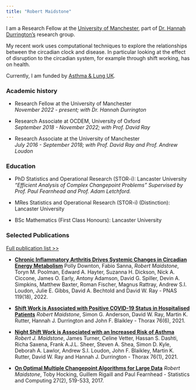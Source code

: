 ```yaml
---
title: "Robert Maidstone"
---
```


<!-- I am a Research Associate at [OCDEM](https://www.rdm.ox.ac.uk/about/our-divisions/oxford-centre-for-diabetes-endocrinology-and-metabolism){target="_blank"} (University of Oxford), part of [Prof. David Ray's](https://www.rdm.ox.ac.uk/people/david-ray){target="_blank"} lab. -->

<!-- My recent work uses computational techniques to explore the relationships between the circadian clock and disease. In particular looking at the effect of disruption to the circadian system, for example through shift working, has on health. -->

<!-- Currently, I am funded by [Wellcome Trust](https://wellcome.ac.uk/){target="_blank"} and [Medical Research Council](https://www.mrc.ac.uk/){target="_blank"} grants. -->

I am a Research Fellow at the [University of Manchester](https://www.manchester.ac.uk/){target="_blank"}, part of [Dr. Hannah Durrington's](https://www.research.manchester.ac.uk/portal/hannah.durrington.html){target="_blank"} research group.

My recent work uses computational techniques to explore the relationships between the circadian clock and disease. In particular looking at the effect of disruption to the circadian system, for example through shift working, has on health.

Currently, I am funded by [Asthma & Lung UK](https://www.asthma.org.uk/){target="_blank"}.

### Academic history

-   Research Fellow at the University of Manchester <br>
*November 2022 - present; with Dr. Hannah Durrington*

-   Research Associate at OCDEM, University of Oxford <br> *September 2018 - November 2022; with Prof. David Ray*

-   Research Associate at the University of Manchester <br> *July 2016 - September 2018; with Prof. David Ray and Prof. Andrew Loudon*

### Education

-   PhD Statistics and Operational Research (STOR-i): Lancaster University<br> *"Efficient Analysis of Complex Changepoint Problems" Supervised by Prof. Paul Fearnhead and Prof. Adam Letchford.*

-   MRes Statistics and Operational Research (STOR-i) (Distinction): Lancaster University

-   BSc Mathematics (First Class Honours): Lancaster University

### Selected Publications

[Full publication list \>\>](/Publications.html)

-   [**Chronic Inflammatory Arthritis Drives Systemic Changes in Circadian Energy Metabolism**](https://doi.org/10.1073/pnas.2112781119){target="_blank"} Polly Downton, Fabio Sanna, *Robert Maidstone*, Toryn M. Poolman, Edward A. Hayter, Suzanna H. Dickson, Nick A. Ciccone, James O. Early, Antony Adamson, David G. Spiller, Devin A. Simpkins, Matthew Baxter, Roman Fischer, Magnus Rattray, Andrew S.I. Loudon, Julie E. Gibbs, David A. Bechtold and David W. Ray - PNAS 119(18), 2022.

-   [**Shift Work is Associated with Positive COVID-19 Status in Hospitalised Patients**](http://dx.doi.org/10.1136/thoraxjnl-2020-216651){target="_blank"} *Robert Maidstone*, Simon G. Anderson, David W. Ray, Martin K. Rutter, Hannah J. Durrington and John F. Blaikley - Thorax 76(6), 2021.

-   [**Night Shift Work is Associated with an Increased Risk of Asthma**](http://dx.doi.org/10.1136/thoraxjnl-2020-215218){target="_blank"} *Robert J. Maidstone*, James Turner, Celine Vetter, Hassan S. Dashti, Richa Saxena, Frank A.J.L. Sheer, Steven A. Shea, Simon D. Kyle, Deborah A. Lawlor, Andrew S.I. Loudon, John F. Blaikley, Martin K. Rutter, David W. Ray and Hannah J. Durrington - Thorax 76(1), 2021.

-   [**On Optimal Multiple Changepoint Algorithms for Large Data**](https://doi.org/10.1007/s11222-016-9636-3){target="_blank"} *Robert Maidstone*, Toby Hocking, Guillem Rigaill and Paul Fearnhead - Statistics and Computing 27(2), 519-533, 2017.
